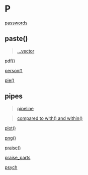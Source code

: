 # P {-}

[passwords](https://linkedin-learning.pxf.io/rweekly_password)

## paste() {-}

> [...vector](https://linkedin-learning.pxf.io/rwkly_vector)

[pdf()](linkedin-learning.pxf.io/rweekly_plottofile)

[person()](https://linkedin-learning.pxf.io/rweekly_person)

[pie()](linkedin-learning.pxf.io/rweekly_piechart)

## pipes{-}

> [pipeline](https://linkedin-learning.pxf.io/rweekly_pipeline)

> [compared to with() and within()](https://linkedin-learning.pxf.io/rweekly_with)

[plot()](https://linkedin-learning.pxf.io/plot)

[png()](linkedin-learning.pxf.io/rweekly_plottofile)

[praise()](https://linkedin-learning.pxf.io/rweekly_fun)

[praise_parts](https://linkedin-learning.pxf.io/rweekly_fun)

[psych](https://linkedin-learning.pxf.io/rweekly_clipboard)
